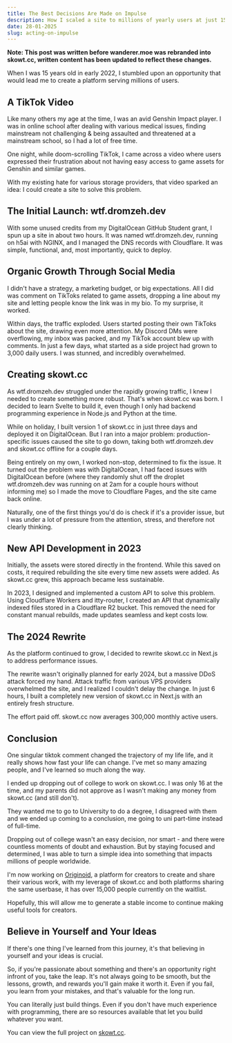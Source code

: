 ```yaml
---
title: The Best Decisions Are Made on Impulse
description: How I scaled a site to millions of yearly users at just 15 solely from commenting and acting on a whim based off a TikTok video
date: 28-01-2025
slug: acting-on-impulse
---
```


**Note: This post was written before wanderer.moe was rebranded into skowt.cc, written content has been updated to reflect these changes.**

When I was 15 years old in early 2022, I stumbled upon an opportunity that would lead me to create a platform serving millions of users.

## A TikTok Video

Like many others my age at the time, I was an avid Genshin Impact player. I was in online school after dealing with various medical issues, finding mainstream not challenging & being assaulted and threatened at a mainstream school, so I had a lot of free time. 

One night, while doom-scrolling TikTok, I came across a video where users expressed their frustration about not having easy access to game assets for Genshin and similar games.

With my existing hate for various storage providers, that video sparked an idea: I could create a site to solve this problem.

## The Initial Launch: wtf.dromzeh.dev

With some unused credits from my DigitalOcean GitHub Student grant, I spun up a site in about two hours. It was named wtf.dromzeh.dev, running on h5ai with NGINX, and I managed the DNS records with Cloudflare. It was simple, functional, and, most importantly, quick to deploy.

## Organic Growth Through Social Media

I didn't have a strategy, a marketing budget, or big expectations. All I did was comment on TikToks related to game assets, dropping a line about my site and letting people know the link was in my bio. To my surprise, it worked.

Within days, the traffic exploded. Users started posting their own TikToks about the site, drawing even more attention. My Discord DMs were overflowing, my inbox was packed, and my TikTok account blew up with comments. In just a few days, what started as a side project had grown to 3,000 daily users. I was stunned, and incredibly overwhelmed.

## Creating skowt.cc

As wtf.dromzeh.dev struggled under the rapidly growing traffic, I knew I needed to create something more robust. That's when skowt.cc was born. I decided to learn Svelte to build it, even though I only had backend programming experience in Node.js and Python at the time. 

While on holiday, I built version 1 of skowt.cc in just three days and deployed it on DigitalOcean. But I ran into a major problem: production-specific issues caused the site to go down, taking both wtf.dromzeh.dev and skowt.cc offline for a couple days.

Being entirely on my own, I worked non-stop, determined to fix the issue. It turned out the problem was with DigitalOcean, I had faced issues with DigitalOcean before (where they randomly shut off the droplet wtf.dromzeh.dev was running on at 2am for a couple hours without informing me) so I made the move to Cloudflare Pages, and the site came back online.

Naturally, one of the first things you'd do is check if it's a provider issue, but I was under a lot of pressure from the attention, stress, and therefore not clearly thinking.

## New API Development in 2023

Initially, the assets were stored directly in the frontend. While this saved on costs, it required rebuilding the site every time new assets were added. As skowt.cc grew, this approach became less sustainable.

In 2023, I designed and implemented a custom API to solve this problem. Using Cloudflare Workers and itty-router, I created an API that dynamically indexed files stored in a Cloudflare R2 bucket. This removed the need for constant manual rebuilds, made updates seamless and kept costs low.

## The 2024 Rewrite

As the platform continued to grow, I decided to rewrite skowt.cc in Next.js to address performance issues.

The rewrite wasn't originally planned for early 2024, but a massive DDoS attack forced my hand. Attack traffic from various VPS providers overwhelmed the site, and I realized I couldn't delay the change. In just 6 hours, I built a completely new version of skowt.cc in Next.js with an entirely fresh structure.

The effort paid off. skowt.cc now averages 300,000 monthly active users.

## Conclusion

One singular tiktok comment changed the trajectory of my life life, and it really shows how fast your life can change. I've met so many amazing people, and I've learned so much along the way.

I ended up dropping out of college to work on skowt.cc. I was only 16 at the time, and my parents did not approve as I wasn't making any money from skowt.cc (and still don't). 

They wanted me to go to University to do a degree, I disagreed with them and we ended up coming to a conclusion, me going to uni part-time instead of full-time. 

Dropping out of college wasn't an easy decision, nor smart - and there were countless moments of doubt and exhaustion. But by staying focused and determined, I was able to turn a simple idea into something that impacts millions of people worldwide.

I'm now working on [Originoid](https://originoid.co), a platform for creators to create and share their various work, with my leverage of skowt.cc and both platforms sharing the same userbase, it has over 15,000 people currently on the waitlist.

Hopefully, this will allow me to generate a stable income to continue making useful tools for creators.

## Believe in Yourself and Your Ideas

If there's one thing I've learned from this journey, it's that believing in yourself and your ideas is crucial. 

So, if you're passionate about something and there's an opportunity right infront of you, take the leap. It's not always going to be smooth, but the lessons, growth, and rewards you'll gain make it worth it. Even if you fail, you learn from your mistakes, and that's valuable for the long run.

You can literally just build things. Even if you don't have much experience with programming, there are so resources available that let you build whatever you want.

You can view the full project on [skowt.cc](https://skowt.cc).
